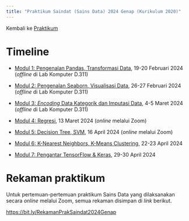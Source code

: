 ```yaml
---
title: "Praktikum Saindat (Sains Data) 2024 Genap (Kurikulum 2020)"
---
```


Kembali ke [Praktikum](../../../../praktikum.qmd)

# Timeline

- [Modul 1: Pengenalan Pandas, Transformasi Data](./modul1.ipynb), 19-20 Februari 2024 (*offline* di Lab Komputer D.311)

- [Modul 2: Pengenalan Seaborn, Visualisasi Data](./modul2.ipynb), 26-27 Februari 2024 (*offline* di Lab Komputer D.311)

- [Modul 3: *Encoding* Data Kategorik dan Imputasi Data](./modul3.ipynb), 4-5 Maret 2024 (*offline* di Lab Komputer D.311)

- [Modul 4: Regresi](./modul4.ipynb), 13 Maret 2024 (*online* melalui Zoom)

- [Modul 5: Decision Tree, SVM](./modul5.ipynb), 16 April 2024 (*online* melalui Zoom)

- [Modul 6: K-Nearest Neighbors, K-Means Clustering](./modul6.ipynb), 22-23 April 2024

- [Modul 7: Pengantar TensorFlow & Keras](./modul7.ipynb), 29-30 April 2024

# Rekaman praktikum

Untuk pertemuan-pertemuan praktikum Sains Data yang dilaksanakan secara *online* melalui Zoom, semua rekaman disimpan di *link* berikut.

<https://bit.ly/RekamanPrakSaindat2024Genap>
